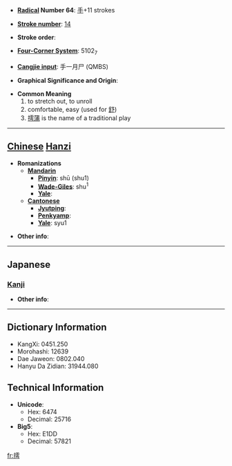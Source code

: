 * '''[[Wiktionary:Chinese radical index| Radical]] Number 64''': [[Wiktionary:Chinese radical index 手|手]]+11 strokes

* '''[[Wiktionary:Chinese total strokes index|Stroke number]]''': [[Wiktionary:Chinese total strokes index 14|14]]

* '''Stroke order''': 

* '''[[Wiktionary:Chinese four corner index|Four-Corner System]]''': 5102<sub>7</sub>

* '''[[Wiktionary:Chinese Cangjie index|Cangjie input]]''': 手一月尸 (QMBS)

* '''Graphical Significance and Origin''': 

* '''Common Meaning'''
*# to stretch out, to unroll
*# comfortable, easy (used for [[舒]])
*# [[摴蒲]] is the name of a traditional play


----

== [[Chinese]] [[Hanzi]] ==

* '''Romanizations'''
** '''[[Mandarin]]'''
*** '''[[Pinyin]]''': shū (shu1)
*** '''[[Wade-Giles]]''': shu<sup>1</sup>
*** '''[[Yale]]''': 
** '''[[Cantonese]]'''
*** '''[[Jyutping]]''':
*** '''[[Penkyamp]]''': 
*** '''[[Yale]]''': syu1

* '''Other info''': 

----

==Japanese==
===[[Kanji]]===
{{kanji|on readings=[[ちょ]] (cho), [[ち]] (chi)
|kun readings=[[のべる]] (noberu)
}}

* '''Other info''':  

----

== Dictionary Information ==

* KangXi: 0451.250
* Morohashi: 12639
* Dae Jaweon: 0802.040
* Hanyu Da Zidian: 31944.080

== Technical Information ==

* '''Unicode''':
** Hex: 6474
** Decimal: 25716
* '''Big5''':
** Hex: E1DD
** Decimal: 57821

[[fr:摴]]